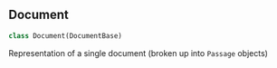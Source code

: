 <a id="memgpt.schemas.document.Document"></a>

## Document

```python
class Document(DocumentBase)
```

Representation of a single document (broken up into `Passage` objects)

